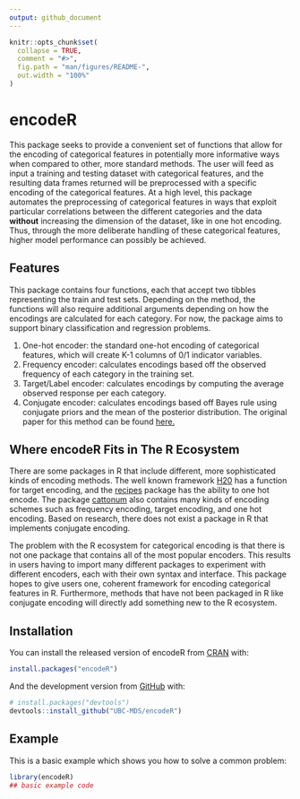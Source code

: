 ```yaml
---
output: github_document
---
```


<!-- README.md is generated from README.Rmd. Please edit that file -->

```r
knitr::opts_chunk$set(
  collapse = TRUE,
  comment = "#>",
  fig.path = "man/figures/README-",
  out.width = "100%"
)
```

# encodeR

<!-- badges: start -->
<!-- badges: end -->

  This package seeks to provide a convenient set of functions that allow for the encoding of categorical features in potentially more informative ways when compared to other, more standard methods. The user will feed as input a training and testing dataset with categorical features, and the resulting data frames returned will be preprocessed with a specific encoding of the categorical features. At a high level, this package automates the preprocessing of categorical features in ways that exploit particular correlations between the different categories and the data **without** increasing the dimension of the dataset, like in one hot encoding. Thus, through the more deliberate handling of these categorical features, higher model performance can possibly be achieved.
  
## Features

  This package contains four functions, each that accept two tibbles representing the train and test sets. Depending on the method, the functions will also require additional arguments depending on how the encodings are calculated for each category. For now, the package aims to support binary classification and regression problems.

1. One-hot encoder: the standard one-hot encoding of categorical features, which will create K-1 columns of 0/1 indicator variables.
2. Frequency encoder: calculates encodings based off the observed frequency of each category in the training set.
3. Target/Label encoder: calculates encodings by computing the average observed response per each category.
4. Conjugate encoder: calculates encodings based off Bayes rule using conjugate priors and the mean of the posterior distribution. The original paper for this method can be found [here.](https://arxiv.org/pdf/1904.13001.pdf)

## Where encodeR Fits in The R Ecosystem
There are some packages in R that include different, more sophisticated kinds of encoding methods. The well known framework [H20](http://docs.h2o.ai/h2o/latest-stable/h2o-docs/data-munging/target-encoding.html) has a function for target encoding, and the [recipes](https://cran.r-project.org/web/packages/recipes/recipes.pdf) package has the ability to one hot encode. The package [cattonum](https://cran.r-project.org/web/packages/cattonum/cattonum.pdf) also contains many kinds of encoding schemes such as frequency encoding, target encoding, and one hot encoding. Based on research, there does not exist a package in R that implements  conjugate encoding.

The problem with the R ecosystem for categorical encoding is that there is not one package that contains all of the most popular encoders. This results in users having to import many different packages to experiment with different encoders, each with their own syntax and interface. This package hopes to give users one, coherent framework for encoding categorical features in R. Furthermore, methods that have not been packaged in R like conjugate encoding will directly add something new to the R ecosystem.

## Installation

You can install the released version of encodeR from [CRAN](https://CRAN.R-project.org) with:

``` r
install.packages("encodeR")
```

And the development version from [GitHub](https://github.com/) with:

``` r
# install.packages("devtools")
devtools::install_github("UBC-MDS/encodeR")
```
## Example

This is a basic example which shows you how to solve a common problem:

```r
library(encodeR)
## basic example code
```

<!-- What is special about using `README.Rmd` instead of just `README.md`? You can include R chunks like so: -->

<!-- ```{r cars} -->
<!-- summary(cars) -->
<!-- ``` -->

<!-- You'll still need to render `README.Rmd` regularly, to keep `README.md` up-to-date. -->

<!-- You can also embed plots, for example: -->

<!-- ```{r pressure, echo = FALSE} -->
<!-- plot(pressure) -->
<!-- ``` -->

<!-- In that case, don't forget to commit and push the resulting figure files, so they display on GitHub! -->
